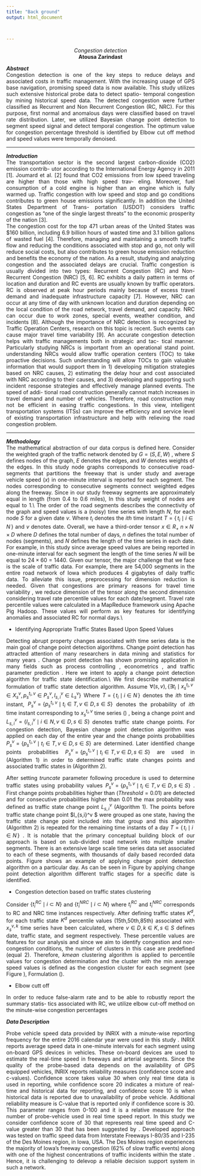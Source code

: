 ```yaml
---
title: "Back ground"
output: html_document



---
```

<style>
body {
text-align: justify}
</style>
<center> *Congestion detection* </center>  



<center> **Atousa Zarindast**</center>


***Abstract***  
Congestion detection is one of the key steps to reduce delays and associated costs in traffic
management.  With the increasing usage of GPS base navigation, promising speed data is
now  available.   This  study  utilizes  such  extensive  historical  probe  data  to  detect  spatio-
temporal congestion by mining historical speed data. The detected congestion were further
classified as Recurrent and Non Recurrent Congestion (RC, NRC).  For this purpose, first normal and
anomalous days were classified based on travel rate distribution.  Later, we utilized Bayesian
change  point  detection  to  segment  speed  signal  and  detect  temporal  congestion. The optimum value for congestion percentage threshold is identified by Elbow cut off
method and speed values were temporally denoised.

*** 

***Introduction***  
The transportation sector is the second largest carbon-dioxide (CO2) emission contrib-
utor  according  to  the  International  Energy  Agency  in  2011  [1].   Joumard  et  al.  [2]  found
that CO2 emissions from low speed traveling are higher than those with high speed trav-
eling.  Moreover, fuel consumption of a cold engine is higher than an engine which is fully
warmed up.  Traffic congestion with low speed and stop and go conditions contributes to
green  house  emissions  significantly.   In  addition  the  United  States  Department  of  Trans-
portation (USDOT) considers traffic congestion as “one of the single largest threats” to the economic prosperity of the nation [3].  
The congestion cost for the top 471 urban areas of
the United States was $160 billion, including 6.9 billion hours of wasted time and 3.1 billion
gallons of wasted fuel [4].  Therefore, managing and maintaining a smooth traffic flow and
reducing the conditions associated with stop and go, not only will reduce social costs, but
also contributes to green house emission reduction and benefits the economy of the nation.
As a result, studying and analyzing congestion and the associated delays are crucial.
Traffic congestion is usually divided into two types:  Recurrent Congestion (RC) and Non-
Recurrent Congestion (NRC) [5, 6].  RC exhibits a daily pattern in terms of location and
duration and RC events are usually known by traffic operators.  RC is observed at peak hour
periods mainly because of excess travel demand and inadequate infrastructure capacity [7].
However, NRC can occur at any time of day with unknown location and duration depending
on the local condition of the road network, travel demand, and capacity.  NRC can occur due
to work zones, special events, weather condition, and incidents [8].  Although the importance
of NRC detection is recognized by Traffic Operation Centers, research on this topic is recent.
Such events can cause major travel time variability [9].
An accurate congestion detection helps with traffic managements both in strategic and tac-
tical  manner.   Particularly  studying  NRCs  is  important  from  an  operational  stand  point.
understanding NRCs would allow traffic operation centers (TOC) to take proactive decisions.
Such understanding will allow TOCs to gain valuable information that would support them
in 1) developing mitigation strategies based on NRC causes, 2) estimating the delay hour
and cost associated with NRC according to their causes, and 3) developing and supporting
such incident response strategies and effectively manage planned events.  The speed of addi-
tional road construction generally cannot match increases in travel demand and number of
vehicles.  Therefore, road construction may not be efficient in easing traffic congestions.  In
this view, intelligent transportation systems (ITSs) can improve the efficiency and service
level of existing transportation infrastructure and help with relieving the road congestion
problem.

*** 

***Methodology***  
The mathematical abstraction of our data corpus is defined here. Consider the weighted graph of the traffic network denoted by $G=(S,E,W)$ , where $S$ defines nodes of the graph, $E$ denotes the edges, and $W$ denotes weights of the edges. In this study node graphs corresponds to consecutive road-segments that partitions the freeway that is under study and average vehicle speed $(x)$ in one-minute interval is reported for each segment. The nodes corresponding to consecutive segments connect weighted edges along the freeway. Since in our study freeway segments are approximately equal in length (from 0.4 to 0.6 miles), In this study weight of nodes are equal to 1.\\
The order of the road segments describes the connectivity of the graph and speed values is a (noisy) time series with length $N$, for each node $S$ for a given date $v$.
\begin{equation}
\label{x}
    X^v_s=\{x^{t_{1},v},x^{t_{2},v}, \ldots, x^{t_{N},v}\} ,  s\in \{S\} ,  v\in \{D\}
\end{equation}
Where $t_i$ denotes the $ith$ time instant $T=\{\,t_i \mid i \in N\,\}$ and $v$ denotes date. Overall, we have a third-order tensor $x \in  R_+^\ n\times N\times D$\ where $D$ defines the total number of days, $n$ defines the total number of nodes (segments), and $N$ defines the length of the time series in each date. For example, in this study since average speed values are being reported in one-minute interval for each segment the length of the time series  $N$ will be equal to $24\times 60=1440$. Given our tensor, the major challenge that we face is the scale of traffic data. For example, there are 54,000 segments in the entire road network of Iowa which produces 4 gigabytes of daily traffic data. To alleviate this issue, preprocessing for dimension reduction is needed. Given that congestions are primary reasons for travel time variability \cite{guner2012dynamic,noland2002travel}, we reduce dimension of the tensor along the second dimension considering travel rate percentile values for each date/segment. Travel rate percentile values were calculated in a MapReduce framework using Apache Pig Hadoop. These values will perform as key features for identifying anomalies and associated RC for normal days.\\


+ Identifying Appropriate Traffic States Based Upon Speed Values

Detecting abrupt property changes associated with time series data is the main goal of change point detection algorithms. Change point detection has attracted attention of many researchers in data mining and statistics for many years \cite{basseville1993detection}. Change point detection has shown promising application in many fields such as  process controlling \cite{aroian1950effectiveness}, econometrics \cite{chen1997testing} , and traffic parameter prediction \cite{comert2013online}. Here we intent to apply a change point detection algorithm for traffic state identification.\\
We first describe mathematical formulation of traffic state detection algorithm. Assume  $\forall   (s,v),  \{ \exists   t_i \mid x_s^{t_i,v} \in X_s^v, p_s^{t_i,v} \in  P_s^v, l_{s,i}^v \in  L_{s}^v \}$ Where $T=\{\,t_i \mid i \in N\,\}$ denotes the $ith$ time instant, $P_s^v=\{p_s^{t_{i},v} \mid t_i \in T, v \in D , s \in S\}$ denotes the probability of $ith$ time instant corresponding to $x_s^{t_i,v}$ time series (\ref{x}) , being a change point and $L_{s,i}^v=\{l_{s,i}^v \mid i \in N, v  \in D, s \in S\}$ denotes traffic state change points.
For congestion detection, Bayesian change point detection algorithm \cite{adams2007bayesian} was applied on each day of the entire year and the change points probabilities $P_s^v=\{p_s^{t_{i},v} \mid t_i \in T, v \in D , s \in S\}$ are determined. Later identified change points probabilities $P_s^v=\{p_s^{t_{i},v} \mid t_i \in T, v \in D , s \in S\}$ are used in (Algorithm 1) in order to determined traffic state changes points and associated traffic states in (Algorithm 2).


After setting $truncate$ parameter following procedure is used to determine traffic states using probability values $P_s^v=\{p_s^{t_{i},v} \mid t_i \in T, v \in D , s \in S\}$ . First change points probabilities higher than $(Threshold = 0.01)$ are detected and for consecutive probabilities higher than 0.01 the max probability was defined as traffic state change point $L_{s,i}^v$ (Algorithm 1). The points before traffic state change point $l_{s,i}^v $ were grouped as one state, having the traffic state change point included into that group and this algorithm (Algorithm 2) is repeated for the remaining time instants of a day $T=\{\,t_i \mid i \in N\,\}$ . It is notable that the primary conceptual building block of our approach is based on sub-divided road network into multiple smaller segments. There is an extensive large scale time series data set associated to each of these segments, with thousands of daily based recorded  data points.
Figure \ref{traffic states  image}  shows an example of applying change point detection algorithm on a particular day. As can be seen in Figure \ref{traffic states  image}   by applying change point detection algorithm different traffic stages for a specific date is identified.

+ Congestion detection based on traffic states clustering 

Consider  $\{t_i^{RC}\mid i \subset N\}$ and $\{t_i^{NRC}\mid i \subset N$\} where $t_i^{RC}$ and $t_i^{NRC}$ corresponds to RC and NRC time instances respectively.
After defining traffic states $K^d$, for each traffic state $K^d$ percentile values (15th,50th,85th) associated with $x_s^{v,k}$ time series have been calculated, where $v \in D,k\in K,s \in S$ defines date, traffic state, and segment respectively. These percentile values are features for our analysis and since we aim to identify congestion and non-congestion conditions, the number of clusters in this case are predefined (equal 2). Therefore, $kmean$ clustering algorithm  is applied to percentile values for congestion determination and the cluster with the min average speed values is defined as the congestion cluster for each segment (see Figure \ref{fig:3d}), Formulation (\ref{eqc}).

+ Elbow cutt off   

In order to reduce false-alarm rate and to be able to robustly report the summary statis-
tics  associated  with  RC,  we  utilize  elbow  cut-off  method  on  the  minute-wise  congestion
percentages

***Data Description***   

Probe vehicle speed data provided by INRIX with a minute-wise reporting frequency for the entire 2016 calendar year  were used in this study \cite{INRIX}. INRIX reports average speed data in one-minute intervals for each segment using on-board GPS devices in vehicles. These on-board devices are used to estimate the real-time speed in freeways and arterial segments. Since the quality of the probe-based data depends on the availability of GPS equipped vehicles, INRIX reports reliability measures (confidence score and c-values). Confidence score takes value 30 when only real time data is used in reporting, while confidence score 20 indicates a mixture of real-time and historical data for reporting, and confidence score 10 is when historical data is reported due to unavailability of probe vehicle. Additional reliability measure is C-value that is reported only if confidence score is 30. This parameter ranges from 0-100 and it is a relative measure for the number of probe-vehicle used in real time speed report. In this study we consider confidence score of 30 that represents real time speed and C-value greater than 30 that has been suggested by \citet{haghani200995}. Developed approach was tested on traffic speed data from Interstate Freeways I-80/35 and I-235 of the Des Moines region, in Iowa, USA.  The Des Moines region experiences the majority of Iowa’s freeway congestion (62\% of slow traffic events) along with one of the highest concentrations of traffic incidents within the state \cite{TMC}. Hence, it is challenging to delevop a reliable decision support system in such a network.
